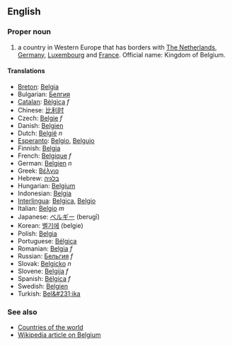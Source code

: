 ==English==

===Proper noun===

# a country in Western Europe that has borders with [[The Netherlands]], [[Germany]], [[Luxembourg]] and [[France]]. Official name: Kingdom of Belgium.

====Translations====

*[[Breton]]: [[Belgia]]
*Bulgarian: [[Белгия]]
*[[Catalan]]: [[Bèlgica]] ''f''
*Chinese: [[比利时]]
*Czech: [[Belgie]] ''f''
*Danish: [[Belgien]]
*Dutch: [[België]] ''n''
*[[Esperanto]]: [[Belgio]], [[Belgujo]]
*Finnish: [[Belgia]]
*French: [[Belgique]] ''f''
*German: [[Belgien]] ''n''
*Greek: [[Βέλγιο]]
*Hebrew: [[בלגיה]]
*Hungarian: [[Belgium]]
*Indonesian: [[Belgia]]
*[[Interlingua]]: [[Belgica]], [[Belgio]]
*Italian: [[Belgio]] ''m''
*Japanese: [[ベルギー]] (berugī)
*Korean: [[벨기에]] (belgie)
*Polish: [[Belgia]]
*Portuguese: [[Bélgica]]
*Romanian: [[Belgia]] ''f''
*Russian: [[Бельгия]] ''f''
*Slovak: [[Belgicko]] ''n''
*Slovene: [[Belgija]] ''f''
*Spanish: [[Bélgica]] ''f''
*Swedish: [[Belgien]]
*Turkish: [[Bel&#231;ika]]

===See also===
*[[Countries of the world]]
*[[w:Belgium|Wikipedia article on Belgium]]
